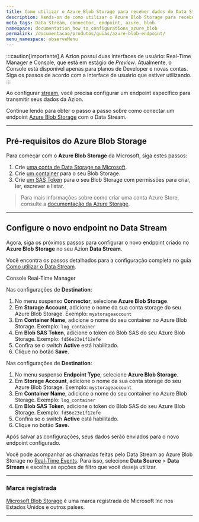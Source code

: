 ```yaml
---
title: Como utilizar o Azure Blob Storage para receber dados do Data Stream
description: Hands-on de como utilizar o Azure Blob Storage para receber dados do Data Stream
meta_tags: Data Stream, connector, endpoint, azure, blob
namespace: documentation_how_to_configurations_azure_blob
permalink: /documentacao/produtos/guias/azure-blob-endpoint/
menu_namespace: observeMenu
---
```



:::caution[importante]
A Azion possui duas interfaces de usuário: Real-Time Manager e Console, que está em estágio de *Preview*. Atualmente, o Console está disponível apenas para planos de Developer e novas contas. Siga os passos de acordo com a interface de usuário que estiver utilizando.
:::

Ao configurar [stream](/pt-br/documentacao/produtos/observe/data-stream/), você precisa configurar um endpoint específico para transmitir seus dados da Azion.

Continue lendo para obter o passo a passo sobre como conectar um endpoint [Azure Blob Storage](https://azure.microsoft.com/en-us/products/storage/blobs) com o Data Stream.

---

## Pré-requisitos do Azure Blob Storage

Para começar com o **Azure Blob Storage** da Microsoft, siga estes passos:

1. Crie [uma conta de Data Storage na Microsoft](https://portal.azure.com/#create/Microsoft.StorageAccount).
2. Crie [um container](https://learn.microsoft.com/en-us/azure/storage/blobs/storage-blob-container-create) para o seu Blob Storage.
3. Crie [um SAS Token](https://learn.microsoft.com/en-us/azure/storage/common/storage-sas-overview) para o seu Blob Storage com permissões para criar, ler, escrever e listar.

> Para mais informações sobre como criar uma conta Azure Store, consulte a [documentação da Azure Storage](https://learn.microsoft.com/en-us/azure/storage/).

---

## Configure o novo endpoint no Data Stream

Agora, siga os próximos passos para configurar o novo endpoint criado no **Azure Blob Storage** no seu Azion **Data Stream**.

Você encontra os passos detalhados para a configuração completa no guia [Como utilizar o Data Stream](/pt-br/documentacao/produtos/guias/como-usar-data-stream/).

<Tabs client:visible>
    <Fragment slot="tab.console">Console</Fragment>
    <Fragment slot="tab.rtm">Real-Time Manager</Fragment>

<Fragment slot="panel.console">

Nas configurações de **Destination**:

1. No menu suspenso **Connector**, selecione **Azure Blob Storage**.
2. Em **⁠Storage Account**, adicione o nome da sua conta storage do seu Azure Blob Storage. Exemplo: `mystorageaccount`
3. Em **Container Name**, adicione o nome do seu container no Azure Blob Storage. Exemplo: `log_container`
4. Em **Blob SAS Token**, adicione o token do Blob SAS do seu Azure Blob Storage. Exemplo: `fd56e23e1f12efe`
5. Confira se o switch **Active** está habilitado.
6. Clique no botão **Save**.

</Fragment>

<Fragment slot="panel.rtm">

Nas configurações de **Destination**:

1. No menu suspenso **Endpoint Type**, selecione **Azure Blob Storage**.
2. Em **⁠Storage Account**, adicione o nome da sua conta storage do seu Azure Blob Storage. Exemplo: `mystorageaccount`
3. Em **Container Name**, adicione o nome do seu container no Azure Blob Storage. Exemplo: `log_container`
4. Em **Blob SAS Token**, adicione o token do Blob SAS do seu Azure Blob Storage. Exemplo: `fd56e23e1f12efe`
5. Confira se o switch **Active** está habilitado.
6. Clique no botão **Save**.

</Fragment>
</Tabs>

Após salvar as configurações, seus dados serão enviados para o novo endpoint configurado.

Você pode acompanhar as chamadas feitas pelo Data⁠ Stream ao Azure Blob Storage no [Real-Time Events](/pt-br/documentacao/produtos/observe/real-time-events/). Para isso, selecione **Data Source** > **Data Stream** e escolha as opções de filtro que você deseja utilizar.

---

### Marca registrada

[Microsoft Blob Storage](https://www.microsoft.com/en-us/legal/intellectualproperty/Trademarks/) é uma marca registrada de Microsoft Inc nos Estados Unidos e outros países.




---

